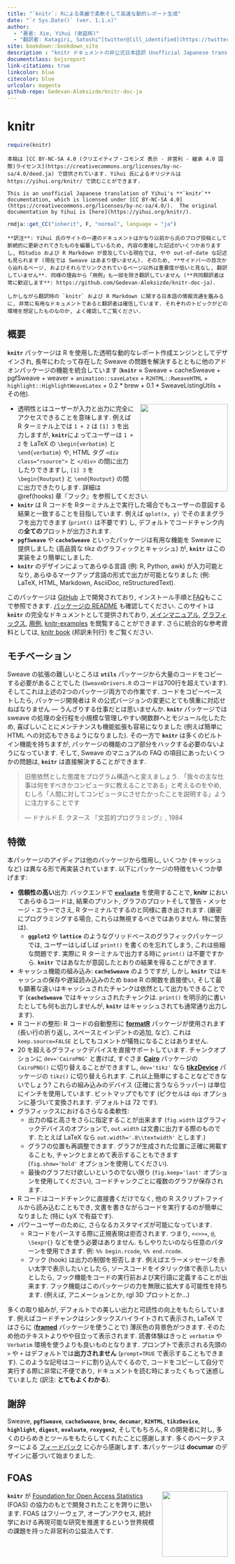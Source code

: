 ```yaml
---
title: "`knitr`: Rによる美麗で柔軟そして高速な動的レポート生成"
date: "`r Sys.Date()` (ver. 1.1.x)"
author:
  - "著者: Xie, Yihui (谢益辉)"
  - "翻訳者: Katagiri, Satoshi^[twitter@[ill_identified](https://twitter.com/ill_identified)]"
site: bookdown::bookdown_site
description : "knitr ドキュメントの非公式日本語訳 Unofficial Japanese translation of Yihui's knitr documentation"
documentclass: bxjsreport
link-citations: true
linkcolor: blue
citecolor: blue
urlcolor: magenta
github-repo: Gedevan-Aleksizde/knitr-doc-ja
---
```


# knitr {-}

```r
require(knitr)
```

```block2
本稿は [CC BY-NC-SA 4.0 (クリエイティブ・コモンズ 表示 - 非営利 - 継承 4.0 国際)ライセンス](https://creativecommons.org/licenses/by-nc-sa/4.0/deed.ja) で提供されています. Yihui 氏によるオリジナルは https://yihui.org/knitr/ で読むことができます.

This is an unofficial Japanese translation of Yihui's **`knitr`** documentation, which is licensed under [CC BY-NC-SA 4.0](https://creativecommons.org/licenses/by-nc-sa/4.0/).  The original documentation by Yihui is [here](https://yihui.org/knitr/).
```

```r
rmdja::get_CC("inherit", F, "normal", language = "ja")
```

```block2
**訳注**: Yihui 氏のサイトの一連のドキュメントはかなり以前から氏のブログ投稿として断続的に更新されてきたものを編纂しているため, 内容の重複した記述がいくつかありますし, RStudio および R Markdown が普及している現在では, やや out-of-date な記述も見られます (現在では Sweave はあまり使いません). そのため, **サイドバーの目次から辿れるページ, およびそれらでリンクされているページ以外は重要度が低いと見なし, 翻訳していません**. 同様の理由から「用例」も一部を除き翻訳していません (**共同翻訳者は常に歓迎します**: https://github.com/Gedevan-Aleksizde/knitr-doc-ja).

しかしながら翻訳時の `knitr` および R Markdown に関する日本語の情報流通を鑑みるに, 非常に有用なドキュメントであると翻訳者は確信しています. それぞれのトピックがどの環境を想定したものなのか, よく確認してご覧ください.
```

## 概要 {-}

**`knitr`** パッケージは R を使用した透明な動的なレポート作成エンジンとしてデザインされ, 長年にわたって存在した Sweave の問題を解決するとともに他のアドオンパッケージの機能を統合しています (**`knitr`**
&asymp; Sweave + cacheSweave + pgfSweave + weaver + `animation::saveLatex` +
`R2HTML::RweaveHTML` + `highlight::HighlightWeaveLatex` + 0.2 * brew + 0.1 *
SweaveListingUtils + その他).

[<img src="https://db.yihui.org/imgur/yYw46aF.jpg" align="right" width=200 style="margin-left: 1em;" />](https://amzn.com/1498716962)

- 透明性とはユーザーが入力と出力に完全にアクセスできることを意味します. 例えば R ターミナル上では  `1 + 2` は `[1] 3` を出力しますが, **`knitr`**によってユーザーは `1 + 2` を LaTeX の `\begin{verbatim}` と `\end{verbatim}` や, HTML タグ `<div class="rsource">` と `</div>` の間に出力したりできますし, `[1] 3` を `\begin{Routput}` と `\end{Routput}` の間に出力できたりします. 詳細は \@ref(hooks) 章『フック』を参照してください.
- **`knitr`** は R コードを Rターミナル上で実行した場合でもユーザーの意図する結果と一致することを目指しています. 例えば `qplot(x, y)` でそのままグラフを出力できます (`print()` は不要です) し, デフォルトでコードチャンク内の**全ての**プロットが出力されます.
- **`pgfSweave`** や **`cacheSweave`** といったパッケージは有用な機能を Sweave に提供しました (高品質な tikz のグラフィックとキャッシュ) が, **`knitr`** はこの実装をより簡単にしました.
- **`knitr`** のデザインによってあらゆる言語 (例: R, Python, awk) が入力可能となり, あらゆるマークアップ言語の形式で出力が可能となりました (例: LaTeX, HTML, Markdown, AsciiDoc,  reStructuredText).

このパッケージは [GitHub](https://github.com/yihui/knitr) 上で開発されており, インストール手順と[FAQ](#FAQs)もここで参照できます. [パッケージの README](https://github.com/yihui/knitr#readme) も確認してください. このサイトは **`knitr`** の完全なドキュメントとして提供されており, [メインマニュアル](#manual), [グラフィックス](#graphics), [用例](#examples), [knitr-examples](https://github.com/yihui/knitr-examples) を閲覧することができます. さらに統合的な参考資料としては, [knitr book](https://github.com/yihui/knitr-book) (邦訳未刊行) をご覧ください.

## モチベーション {-}

Sweave の拡張の難しいところは **`utils`** パッケージから大量のコードをコピーする必要があることでした (`SweaveDrivers.R` のコードは700行を超えています). そしてこれは上述の2つのパッケージ両方での作業です. コードをコピーペーストしたら, パッケージ開発者は R の公式バージョンの変更にとても慎重に対応せねばなりません --- うんざりする仕事だとは思いませんか. **`knitr`** パッケージでは sweave の処理の全行程を小規模な管理しやすい関数群へとモジュール化したため, 喜ばしいことにメンテナンスも機能拡張も容易になりました (例えば簡単に HTML への対応もできるようになりました). その一方で **`knitr`** は多くのビルトイン機能を持ちますが, パッケージの機能のコア部分をハックする必要のないようになっています. そして, Sweave のマニュアルの FAQ の項目にあったいくつかの問題は,  **`knitr`** は直接解決することができます.

> 旧態依然とした態度をプログラム構造へと変えましょう. 「我々の主な仕事は何をすべきかコンピュータに教えることである」と考えるのをやめ, むしろ「人間に対してコンピュータにさせたかったことを説明する」ように注力することです
>
> --- ドナルド E. クヌース 『文芸的プログラミング』, 1984

## 特徴 {-}

本パッケージのアイディアは他のパッケージから借用し, いくつか (キャッシュなど) は異なる形で再実装されています. 以下にパッケージの特徴をいくつか挙げます:

- **信頼性の高い**出力: バックエンドで [**`evaluate`**](https://cran.rstudio.com/package=evaluate) を使用することで, **knitr** においてあらゆるコードは, 結果のプリント, グラフのプロットそして警告・メッセージ・エラーでさえ, R ターミナルでするのと同様に書き出されます. (厳密にプログラミングする場合, これらは無視するべきではありません. 特に警告は).
  - **`ggplot2`** や **`lattice`** のようなグリッドベースのグラフィックパッケージでは, ユーザーはしばしば `print()` を書くのを忘れてしまう, これは些細な問題です. 実際に R ターミナルで出力する時に `print()` は不要ですから. **`knitr`** ではあなたが意図したとおりの結果を得ることができます.
- キャッシュ機能の組み込み: **`cacheSweave`** のようですが,  しかし **`knitr`** ではキャッシュの保存や遅延読み込みのため base R の関数を直接使い, そして最も顕著な違いはキャッシュされたチャンクは依然として出力もできることです (**`cacheSweave`** ではキャッシュされたチャンクは. `print()` を明示的に書いたとしても何も出力しませんが, **`knitr`** はキャッシュされても通常通り出力します).
- R コードの整形: R コードの自動整形に [**formatR**](https://yihui.org/formatr/) パッケージが使用されます (長い行の折り返し, スペースとインデントの追加, など). これは `keep.source=FALSE` としてもコメントが犠牲になることはありません.
- 20 を超えるグラフィックデバイスを直接サポートしています. チャンクオプションに `dev='CairoPNG'` と書けば, すぐさま [**Cairo**](https://cran.rstudio.com/package=Cairo) パッケージの `CairoPNG()` に切り替えることができますし,  `dev='tikz'` なら [**tikzDevice**](https://cran.rstudio.com/package=tikzDevice) パッケージの `tikz()` に切り替えられます. これ以上簡単にすることなどできないでしょう? これらの組み込みのデバイス (正確に言うならラッパー) は単位にインチを使用しています. ビットマップでもです (ピクセルは `dpi` オプションに基づいて変換されます. デフォルトは 72 です).
- グラフィックスにおけるさらなる柔軟性:
  - 出力の幅と高さをさらに指定することが出来ます (`fig.width` はグラフィックデバイスのオプションで, `out.width` は文書に出力する際のものです. たとえば LaTeX なら `out.width='.8\\textwidth'` とします.)
  - グラフの位置も再調整できます. グラフが生成された位置に正確に掲載することも, チャンクとまとめて表示することもできます (`fig.show='hold'` オプションを使用してください).
  - 最後のグラフだけ欲しいというのでない限り (`fig.keep='last'` オプションを使用してください), コードチャンクごとに複数のグラフが保存されます.
- R コードはコードチャンクに直接書くだけでなく, 他の R スクリプトファイルから読み込むこともでき, 文書を書きながらコードを実行するのが簡単になりました (特に LyX で有益です).
- パワーユーザーのために, さらなるカスタマイズが可能になっています.
  - Rコードをパースする際に正規表現は拒否されます. つまり, `<<>>=`, `@`, `\Sexpr{}` などを使う必要はありません. もしやりたいのなら任意のパターンを使用できます. 例: `%% begin.rcode`, `%% end.rcode`.
  - フック (hook) は出力の制御を拒否します. 例えばエラーメッセージを赤い太字で表示したいとしたら, ソースコードをイタリック体で表示したいとしたら, フック機能をコードの実行前および実行語に定義することが出来ます. フック機能はこのパッケージの力を無限に拡大する可能性を持ちます. (例えば, アニメーションとか, rgl 3D プロットとか...)

多くの取り組みが, デフォルトでの美しい出力と可読性の向上をもたらしています. 例えばコードチャンクはシンタックスハイライトされて表示され, LaTeX ではさらに ([**framed**](https://www.ctan.org/pkg/framed) パッケージを使うことで) 薄灰色の背景色がつきます. そのため他のテキストよりやや目立って表示されます. 読書体験はきっと `verbatim` や `Verbatim` 環境を使うよりも良いものとなります. プロンプトで表示される先頭の `>` や `+` はデフォルトでは**出力されません** (`prompt=TRUE` で表示することもできます).  このような記号はコードに割り込んでくるので, コードをコピーして自分で実行する際に非常に不便であり, ドキュメントを読む時にまったくもって迷惑していました (訳注: **とてもよくわかる**).

## 謝辞 {-}

Sweave, **`pgfSweave`**, **`cacheSweave`**, **`brew`**, **`decumar`**,
**`R2HTML`**, **`tikzDevice`**, **`highlight`**, **`digest`**, **`evaluate`**, **`roxygen2`**, そしてもちろん, R の開発者に対し, 多くのひらめきとツールをもたらしてくれたことに感謝します. 多くのベータテスターによる [フィードバック](https://github.com/yihui/knitr/issues) に心から感謝します. 本パッケージは **documar** のデザインに基づいて始まりました.

## FOAS {-}

<img src="https://db.yihui.org/imgur/XmT6L3F.png" style="float:right;margin-left:1em" width=150 />
**`knitr`** が [Foundation for Open Access Statistics](http://www.foastat.org/) (FOAS) の協力のもとで開発されたことを誇りに思います. FOAS はフリーウェア, オープンアクセス, 統計学における再現可能な研究を推進するという世界規模の課題を持った非営利の公益法人です.

